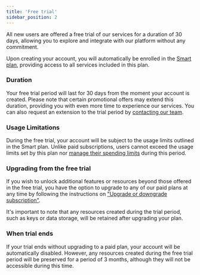 ```yaml
---
title: 'Free trial'
sidebar_position: 2
---
```


All new users are offered a free trial of our services for a duration of 30 days, allowing you to explore and integrate with our platform without any commitment.

Upon creating your account, you will automatically be enrolled in the [Smart plan](https://www.bloock.com/pricing), providing access to all services included in this plan.

### Duration

Your free trial period will last for 30 days from the moment your account is created. Please note that certain promotional offers may extend this duration, providing you with even more time to experience our services. You can also request an extension to the trial period by [contacting our team](https://www.bloock.com/contact).

### Usage Limitations

During the free trial, your account will be subject to the usage limits outlined in the Smart plan. Unlike paid subscriptions, users cannot exceed the usage limits set by this plan nor [manage their spending limits](./usage/manage-spending-limit.mdx) during this period.

### Upgrading from the free trial

If you wish to unlock additional features or resources beyond those offered in the free trial, you have the option to upgrade to any of our paid plans at any time by following the instructions on ["Upgrade or downgrade subscription"](./subscription/upgrade-downgrade-subscription).

It's important to note that any resources created during the trial period, such as keys or data storage, will be retained after upgrading your plan.

### When trial ends

If your trial ends without upgrading to a paid plan, your account will be automatically disabled. However, any resources created during the free trial period will be preserved for a period of 3 months, although they will not be accessible during this time.
